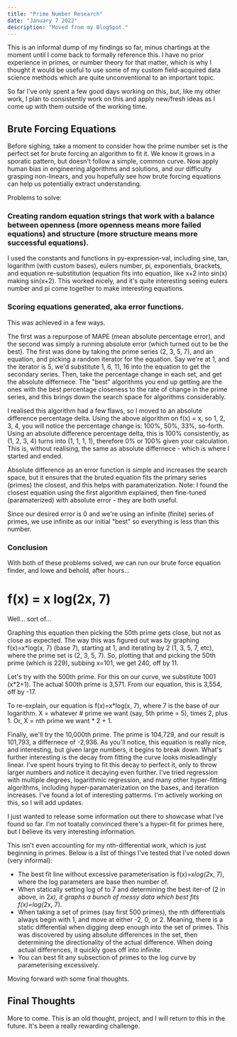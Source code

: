 ```yaml
---
title: "Prime Number Research"
date: "January 7 2022"
description: "Moved from my BlogSpot."
---
```


This is an informal dump of my findings so far, minus chartings at the moment until I come back to formally reference this. I have no prior experience in primes, or number theory for that matter, which is why I thought it would be useful to use some of my custom field-acquired data science methods which are quite unconventional to an important topic.

So far I've only spent a few good days working on this, but, like my other work, I plan to consistently work on this and apply new/fresh ideas as I come up with them outside of the working time.

## Brute Forcing Equations

Before sighing, take a moment to consider how the prime number set is the perfect set for brute forcing an algorithm to fit it. We know it grows in a sporatic pattern, but doesn't follow a simple, common curve. Now apply human bias in engineering algorithms and solutions, and our difficulty grasping non-linears, and you hopefully see how brute forcing equations can help us potentially extract understanding.

Problems to solve:

### Creating random equation strings that work with a balance between openness (more openness means more failed equations) and structure (more structure means more successful equations).

I used the constants and functions in py-expression-val, including sine, tan, logarithm (with custom bases), eulers number, pi, exponentials, brackets, and equation re-substitution (equation fits into equation, like x+2 into sin(x) making sin(x+2). This worked nicely, and it's quite interesting seeing eulers number and pi come together to make interesting equations.

### Scoring equations generated, aka error functions.

This was achieved in a few ways.

The first was a repurpose of MAPE (mean absolute percentage error), and the second was simply a running absolute error (which turned out to be the best). The first was done by taking the prime series (2, 3, 5, 7), and an equation, and picking a random iterator for the equation. Say we're at 1, and the iterator is 5, we'd substitute 1, 6, 11, 16 into the equation to get the secondary series. Then, take the percentage change in each set, and get the absolute differnece. The "best" algorithms you end up getting are the ones with the best percentage closeness to the rate of change in the prime series, and this brings down the search space for algorithms considerably.

I realised this algorithm had a few flaws, so I moved to an absolute difference percentage delta. Using the above algorithm on f(x) = x, so 1, 2, 3, 4, you will notice the percentage change is: 100%, 50%, 33%, so-forth. Using an absolute difference percentage delta, this is 100% consistently, as (1, 2, 3, 4) turns into (1, 1, 1, 1), therefore 0% or 100% given your calculation. This is, without realising, the same as absolute differnece - which is where I started and ended.

Absolute difference as an error function is simple and increases the search space, but it ensures that the bruted equation fits the primary series (primes) the closest, and this helps with paramaterization. Note: I found the closest equation using the first algorithm explained, then fine-tuned (paramaterized) with absolute error - they are both useful.

Since our desired error is 0 and we're using an infinite (finite) series of primes, we use infinite as our initial "best" so everything is less than this number.

### Conclusion

With both of these problems solved, we can run our brute force equation finder, and lowe and behold, after hours...

# f(x) = x log(2x, 7)

Well... sort of...

Graphing this equation then picking the 50th prime gets close, but not as close as expected. The way this was figured out was by graphing f(x)=x*log(x, 7) (base 7), starting at 1, and iterating by 2 (1, 3, 5, 7, etc), where the prime set is (2, 3, 5, 7). So, plotting that and picking the 50th prime (which is 229), subbing x=101, we get 240, off by 11.

Let's try with the 500th prime. For this on our curve, we substitute 1001 (x*2+1). The actual 500th prime is 3,571. From our equation, this is 3,554, off by -17.

To re-explain, our equation is f(x)=x*log(x, 7), where 7 is the base of our logarithm. X = whatever # prime we want (say, 5th prime = 5), times 2, plus 1. Or, X = nth prime we want * 2 + 1.

Finally, we'll try the 10,000th prime. The prime is 104,729, and our result is 101,793, a differnece of -2,936. As you'll notice, this equation is really nice, and interesting, but given large numbers, it begins to break down. What's further interesting is the decay from fitting the curve looks misleadingly linear. I've spent hours trying to fit this decay to perfect it, only to throw larger numbers and notice it decaying even further. I've tried regression with multiple degrees, logarithmic regression, and many other hyper-fitting algorithms, including hyper-paramaterization on the bases, and iteration increases. I've found a lot of interesting patterms. I'm actively working on this, so I will add updates.

I just wanted to release some information out there to showcase what I've found so far. I'm not toatally convinced there's a hyper-fit for primes here, but I believe its very interesting information.

This isn't even accounting for my nth-differential work, which is just beginning in primes. Below is a list of things I've tested that I've noted down (very informal):

- The best fit line without excessive parameterisation is f(x)=x*log(2*x, 7), where the log parameters are base then number of.
- When statically setting log of to 7 and determining the best iter-of (2 in above, in 2*x), it graphs a bunch of messy data which best fits f(x)=log(2*x, 7).
- When taking a set of primes (say first 500 primes), the nth differentials always begin with 1, and move at either -2, 0, or 2. Meaning, there is a static differential when digging deep enough into the set of primes. This was discovered by using absolute differences in the set, then determining the directionality of the actual difference. When doing actual differences, it quickly goes off into infinite.
- You can best fit any subsection of primes to the log curve by parameterising excessively.

Moving forward with some final thoughts.

## Final Thoughts

More to come. This is an old thought, project, and I will return to this in the future. It's been a really rewarding challenge.

